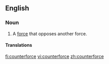 ==English==
===Noun===
{{en-noun}}

# A [[force]] that opposes another force.

====Translations====
{{trans-top}}
{{trans-mid}}
{{trans-bottom}}

[[fi:counterforce]]
[[vi:counterforce]]
[[zh:counterforce]]